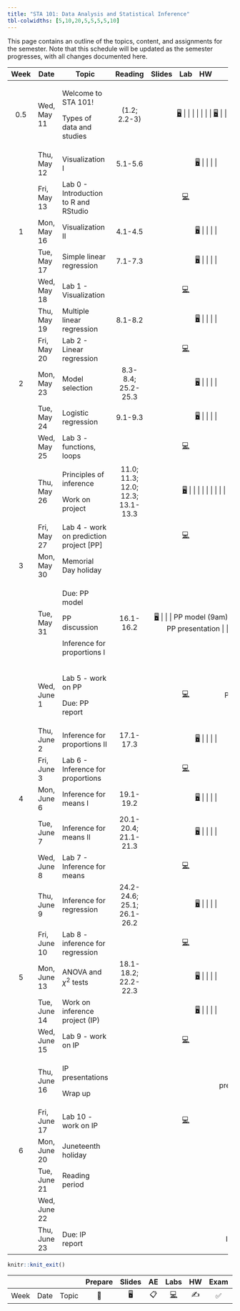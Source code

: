 ```yaml
---
title: "STA 101: Data Analysis and Statistical Inference"
tbl-colwidths: [5,10,20,5,5,5,5,10]
---
```


This page contains an outline of the topics, content, and assignments for the semester. Note that this schedule will be updated as the semester progresses, with all changes documented here.

::: column-screen-inset-right
+------+--------------+-------------------------------------------+-----------------------------------+----------------------------------------------------------------------------+-----------------------------------------------------------------------------+----+-----------------+
| Week | Date         | Topic                                     | Reading                           | Slides                                                                     | Lab                                                                         | HW | Project         |
+:====:+==============+===========================================+:=================================:+:==========================================================================:+:===========================================================================:+:==:+:===============:+
| 0.5  | Wed, May 11  | Welcome to STA 101!                       | (1.2; 2.2-3)                      | [🖥️](/slides/lec-1.html "Lecture slides"){aria-label="Lecture 1 slides"}   |                                                                             |    |                 |
|      |              |                                           |                                   |                                                                            |                                                                             |    |                 |
|      |              | Types of data and studies                 |                                   | [🖥️](/slides/lec-2.html "Lecture slides"){aria-label="Lecture 2 slides"}   |                                                                             |    |                 |
+------+--------------+-------------------------------------------+-----------------------------------+----------------------------------------------------------------------------+-----------------------------------------------------------------------------+----+-----------------+
|      | Thu, May 12  | Visualization I                           | 5.1-5.6                           | [🖥️](/slides/lec-3.html "Lecture slides"){aria-label="Lecture 3 slides"}   |                                                                             |    |                 |
+------+--------------+-------------------------------------------+-----------------------------------+----------------------------------------------------------------------------+-----------------------------------------------------------------------------+----+-----------------+
|      | Fri, May 13  | Lab 0 - Introduction to R and RStudio     |                                   |                                                                            | [💻](/labs/lab-0.html "Lab instructions"){aria-label="Lab 1 instructions"}  |    |                 |
+------+--------------+-------------------------------------------+-----------------------------------+----------------------------------------------------------------------------+-----------------------------------------------------------------------------+----+-----------------+
| 1    | Mon, May 16  | Visualization II                          | 4.1-4.5                           | [🖥️](/slides/lec-3.html "Lecture slides"){aria-label="Lecture 3 slides"}   |                                                                             |    |                 |
+------+--------------+-------------------------------------------+-----------------------------------+----------------------------------------------------------------------------+-----------------------------------------------------------------------------+----+-----------------+
|      | Tue, May 17  | Simple linear regression                  | 7.1-7.3                           | [🖥️](/slides/lec-4.html "Lecture slides"){aria-label="Lecture 4 slides"}   |                                                                             |    |                 |
+------+--------------+-------------------------------------------+-----------------------------------+----------------------------------------------------------------------------+-----------------------------------------------------------------------------+----+-----------------+
|      | Wed, May 18  | Lab 1 - Visualization                     |                                   |                                                                            | [💻](/labs/lab-1.html "Lab instructions"){aria-label="Lab 1 instructions"}  |    |                 |
+------+--------------+-------------------------------------------+-----------------------------------+----------------------------------------------------------------------------+-----------------------------------------------------------------------------+----+-----------------+
|      | Thu, May 19  | Multiple linear regression                | 8.1-8.2                           | [🖥️](/slides/lec-5.html "Lab slides"){aria-label="Lecture 5 slides"}       |                                                                             |    |                 |
+------+--------------+-------------------------------------------+-----------------------------------+----------------------------------------------------------------------------+-----------------------------------------------------------------------------+----+-----------------+
|      | Fri, May 20  | Lab 2 - Linear regression                 |                                   |                                                                            | [💻](/labs/lab-2.html "Lab instructions"){aria-label="Lab 2 instructions"}  |    |                 |
+------+--------------+-------------------------------------------+-----------------------------------+----------------------------------------------------------------------------+-----------------------------------------------------------------------------+----+-----------------+
| 2    | Mon, May 23  | Model selection                           | 8.3-8.4; 25.2-25.3                | [🖥️](/slides/lec-6.html "Lecture slides"){aria-label="Lecture 6 slides"}   |                                                                             |    |                 |
+------+--------------+-------------------------------------------+-----------------------------------+----------------------------------------------------------------------------+-----------------------------------------------------------------------------+----+-----------------+
|      | Tue, May 24  | Logistic regression                       | 9.1-9.3                           | [🖥️](/slides/lec-7.html "Lecture slides"){aria-label="Lecture 7 slides"}   |                                                                             |    |                 |
+------+--------------+-------------------------------------------+-----------------------------------+----------------------------------------------------------------------------+-----------------------------------------------------------------------------+----+-----------------+
|      | Wed, May 25  | Lab 3 - functions, loops                  |                                   |                                                                            | [💻](/labs/lab-3.html "Lab instructions"){aria-label="Lab 3 instructions"}  |    |                 |
+------+--------------+-------------------------------------------+-----------------------------------+----------------------------------------------------------------------------+-----------------------------------------------------------------------------+----+-----------------+
|      | Thu, May 26  | Principles of inference                   | 11.0; 11.3; 12.0; 12.3; 13.1-13.3 | [🖥️](/slides/lec-8.html "Lecture slides"){aria-label="Lecture 8 slides"}   |                                                                             |    |                 |
|      |              |                                           |                                   |                                                                            |                                                                             |    |                 |
|      |              | Work on project                           |                                   |                                                                            |                                                                             |    |                 |
+------+--------------+-------------------------------------------+-----------------------------------+----------------------------------------------------------------------------+-----------------------------------------------------------------------------+----+-----------------+
|      | Fri, May 27  | Lab 4 - work on prediction project \[PP\] |                                   |                                                                            | [💻](/labs/lab-4.html "Lab instructions"){aria-label="Lab 3 instructions"}  |    |                 |
+------+--------------+-------------------------------------------+-----------------------------------+----------------------------------------------------------------------------+-----------------------------------------------------------------------------+----+-----------------+
| 3    | Mon, May 30  | Memorial Day holiday                      |                                   |                                                                            |                                                                             |    |                 |
+------+--------------+-------------------------------------------+-----------------------------------+----------------------------------------------------------------------------+-----------------------------------------------------------------------------+----+-----------------+
|      | Tue, May 31  | Due: PP model                             | 16.1-16.2                         | [🖥️](/slides/lec-9.html "Lecture slides"){aria-label="Lecture 9 slides"}   |                                                                             |    | PP model (9am)  |
|      |              |                                           |                                   |                                                                            |                                                                             |    |                 |
|      |              | PP discussion                             |                                   |                                                                            |                                                                             |    | PP presentation |
|      |              |                                           |                                   |                                                                            |                                                                             |    |                 |
|      |              | Inference for proportions I               |                                   |                                                                            |                                                                             |    |                 |
+------+--------------+-------------------------------------------+-----------------------------------+----------------------------------------------------------------------------+-----------------------------------------------------------------------------+----+-----------------+
|      | Wed, June 1  | Lab 5 - work on PP                        |                                   |                                                                            | [💻](/labs/lab-5.html "Lab instructions"){aria-label="Lab 3 instructions"}  |    | PP report       |
|      |              |                                           |                                   |                                                                            |                                                                             |    |                 |
|      |              | Due: PP report                            |                                   |                                                                            |                                                                             |    |                 |
+------+--------------+-------------------------------------------+-----------------------------------+----------------------------------------------------------------------------+-----------------------------------------------------------------------------+----+-----------------+
|      | Thu, June 2  | Inference for proportions II              | 17.1-17.3                         | [🖥️](/slides/lec-9.html "Lecture slides"){aria-label="Lecture 9 slides"}   |                                                                             |    |                 |
+------+--------------+-------------------------------------------+-----------------------------------+----------------------------------------------------------------------------+-----------------------------------------------------------------------------+----+-----------------+
|      | Fri, June 3  | Lab 6 - Inference for proportions         |                                   |                                                                            | [💻](/labs/lab-6.html "Lab instructions"){aria-label="Lab 3 instructions"}  |    |                 |
+------+--------------+-------------------------------------------+-----------------------------------+----------------------------------------------------------------------------+-----------------------------------------------------------------------------+----+-----------------+
| 4    | Mon, June 6  | Inference for means I                     | 19.1-19.2                         | [🖥️](/slides/lec-10.html "Lecture slides"){aria-label="Lecture 10 slides"} |                                                                             |    |                 |
+------+--------------+-------------------------------------------+-----------------------------------+----------------------------------------------------------------------------+-----------------------------------------------------------------------------+----+-----------------+
|      | Tue, June 7  | Inference for means II                    | 20.1-20.4; 21.1-21.3              | [🖥️](/slides/lec-10.html "Lecture slides"){aria-label="Lecture 10 slides"} |                                                                             |    |                 |
+------+--------------+-------------------------------------------+-----------------------------------+----------------------------------------------------------------------------+-----------------------------------------------------------------------------+----+-----------------+
|      | Wed, June 8  | Lab 7 - Inference for means               |                                   |                                                                            | [💻](/labs/lab-7.html "Lab instructions"){aria-label="Lab 3 instructions"}  |    |                 |
+------+--------------+-------------------------------------------+-----------------------------------+----------------------------------------------------------------------------+-----------------------------------------------------------------------------+----+-----------------+
|      | Thu, June 9  | Inference for regression                  | 24.2-24.6; 25.1; 26.1-26.2        | [🖥️](/slides/lec-11.html "Lecture slides"){aria-label="Lecture 11 slides"} |                                                                             |    |                 |
+------+--------------+-------------------------------------------+-----------------------------------+----------------------------------------------------------------------------+-----------------------------------------------------------------------------+----+-----------------+
|      | Fri, June 10 | Lab 8 - inference for regression          |                                   |                                                                            | [💻](/labs/lab-8.html "Lab instructions"){aria-label="Lab 3 instructions"}  |    |                 |
+------+--------------+-------------------------------------------+-----------------------------------+----------------------------------------------------------------------------+-----------------------------------------------------------------------------+----+-----------------+
| 5    | Mon, June 13 | ANOVA and $\chi^2$ tests                  | 18.1-18.2; 22.2-22.3              | [🖥️](/slides/lec-12.html "Lecture slides"){aria-label="Lecture 12 slides"} |                                                                             |    |                 |
+------+--------------+-------------------------------------------+-----------------------------------+----------------------------------------------------------------------------+-----------------------------------------------------------------------------+----+-----------------+
|      | Tue, June 14 | Work on inference project (IP)            |                                   | [🖥️](/slides/lec-13.html "Lecture slides"){aria-label="Lecture 13 slides"} |                                                                             |    |                 |
+------+--------------+-------------------------------------------+-----------------------------------+----------------------------------------------------------------------------+-----------------------------------------------------------------------------+----+-----------------+
|      | Wed, June 15 | Lab 9 - work on IP                        |                                   |                                                                            | [💻](/labs/lab-9.html "Lab instructions"){aria-label="Lab 3 instructions"}  |    |                 |
+------+--------------+-------------------------------------------+-----------------------------------+----------------------------------------------------------------------------+-----------------------------------------------------------------------------+----+-----------------+
|      | Thu, June 16 | IP presentations                          |                                   |                                                                            |                                                                             |    | IP presentation |
|      |              |                                           |                                   |                                                                            |                                                                             |    |                 |
|      |              | Wrap up                                   |                                   |                                                                            |                                                                             |    |                 |
+------+--------------+-------------------------------------------+-----------------------------------+----------------------------------------------------------------------------+-----------------------------------------------------------------------------+----+-----------------+
|      | Fri, June 17 | Lab 10 - work on IP                       |                                   |                                                                            | [💻](/labs/lab-10.html "Lab instructions"){aria-label="Lab 3 instructions"} |    |                 |
+------+--------------+-------------------------------------------+-----------------------------------+----------------------------------------------------------------------------+-----------------------------------------------------------------------------+----+-----------------+
| 6    | Mon, June 20 | Juneteenth holiday                        |                                   |                                                                            |                                                                             |    |                 |
+------+--------------+-------------------------------------------+-----------------------------------+----------------------------------------------------------------------------+-----------------------------------------------------------------------------+----+-----------------+
|      | Tue, June 21 | Reading period                            |                                   |                                                                            |                                                                             |    |                 |
+------+--------------+-------------------------------------------+-----------------------------------+----------------------------------------------------------------------------+-----------------------------------------------------------------------------+----+-----------------+
|      | Wed, June 22 |                                           |                                   |                                                                            |                                                                             |    |                 |
+------+--------------+-------------------------------------------+-----------------------------------+----------------------------------------------------------------------------+-----------------------------------------------------------------------------+----+-----------------+
|      | Thu, June 23 | Due: IP report                            |                                   |                                                                            |                                                                             |    | IP report       |
+------+--------------+-------------------------------------------+-----------------------------------+----------------------------------------------------------------------------+-----------------------------------------------------------------------------+----+-----------------+
:::

```r
knitr::knit_exit()
```

|      |      |       | Prepare | Slides | AE  |                                                    Labs                                                    | HW  | Exam | Project |
|--------|--------|--------|:------:|:------:|:------:|:------:|:------:|:------:|:------:|
| Week | Date | Topic |   📖    |   🖥️   | 📋  | [💻](https://sakai.duke.edu/samigo-app/servlet/Login?id=6fa7ebf3-01af-42a6-91ba-3e813d3901221641094171786) | ✍️  |  ✅  |   📂    |
